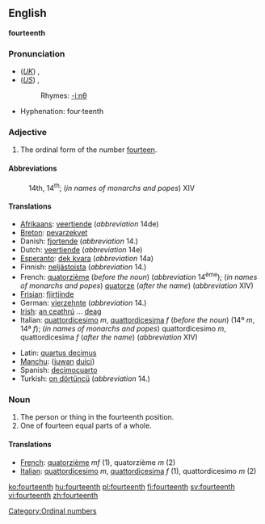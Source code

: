 ==English==
'''fourteenth'''

===Pronunciation===
*(''[[Received Pronunciation|UK]]'') {{IPA|/ˌfɔːˈtiːnθ/}}, {{SAMPA|/%fO:"ti:nT/}}
*(''[[General American|US]]'') {{IPA|/ˌfɔɹˈtiːnθ/}}, {{SAMPA|/%fOr"ti:nT/}}
*:Rhymes: [[Rhymes:English:-iːnθ|-iːnθ]]
*Hyphenation: four·teenth

===Adjective===

# The ordinal form of the number [[fourteen]].

====Abbreviations====
:14th, 14<sup>th</sup>; (''in names of monarchs and popes'') XIV

====Translations====
{{top}}
* [[Afrikaans]]: [[veertiende]] (''abbreviation'' 14de)
* [[Breton]]: [[pevarzekvet]]
* Danish: [[fjortende]] (''abbreviation'' 14.)
* Dutch: [[veertiende]] (''abbreviation'' 14e)
* [[Esperanto]]: [[dek kvara]] (''abbreviation'' 14a)
* Finnish: [[neljästoista]] (''abbreviation'' 14.)
* French: [[quatorzième]] (''before the noun'') (''abbreviation'' 14<sup>ème</sup>); (''in names of monarchs and popes'') [[quatorze]] (''after the name'') (''abbreviation'' XIV)
* [[Frisian]]: [[fjirtjinde]]
* German: [[vierzehnte]] (''abbreviation'' 14.)
* [[Irish]]: [[an ceathrú]] ... [[deag]]
* Italian: [[quattordicesimo]] ''m'', [[quattordicesima]] ''f'' (''before the noun'') (14º ''m'', 14ª ''f''); (''in names of monarchs and popes'') quattordicesimo ''m'', quattordicesima ''f'' (''after the name'') (''abbreviation'' XIV)
{{mid}}
* Latin: [[quartus decimus]]
* [[Manchu]]: ([[juwan]] [[duici]])
* Spanish: [[decimocuarto]]
* Turkish: [[on dörtüncü]] (''abbreviation'' 14.)
{{bottom}}

===Noun===

#The person or thing in the fourteenth position.
#One of fourteen equal parts of a whole.

====Translations====

*[[French]]: [[quatorzième]] ''mf'' (1), quatorzième ''m'' (2)
*[[Italian]]: [[quattordicesimo]] ''m'', [[quattordicesima]] ''f'' (1), quattordicesimo ''m'' (2)

[[Category:Ordinal numbers]]

[[ko:fourteenth]]
[[hu:fourteenth]]
[[pl:fourteenth]]
[[fi:fourteenth]]
[[sv:fourteenth]]
[[vi:fourteenth]]
[[zh:fourteenth]]